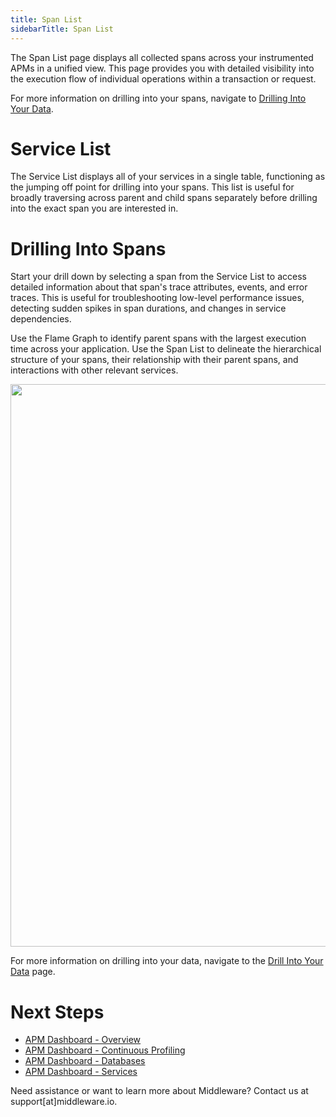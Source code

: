 ```yaml
---
title: Span List
sidebarTitle: Span List
---
```


The Span List page displays all collected spans across your instrumented APMs in a unified view. This page provides you with detailed visibility into the execution flow of individual operations within a transaction or request.

<Note> For more information on drilling into your spans, navigate to [Drilling Into Your Data](). </Note>

# Service List

The Service List displays all of your services in a single table, functioning as the jumping off point for drilling into your spans. This list is useful for broadly traversing across parent and child spans separately before drilling into the exact span you are interested in.

# Drilling Into Spans

Start your drill down by selecting a span from the Service List to access detailed information about that span's trace attributes, events, and error traces. This is useful for troubleshooting low-level performance issues, detecting sudden spikes in span durations, and changes in service dependencies.

Use the Flame Graph to identify parent spans with the largest execution time across your application. Use the Span List to delineate the hierarchical structure of your spans, their relationship with their parent spans, and interactions with other relevant services.

<img src="https://media.giphy.com/media/v1.Y2lkPTc5MGI3NjExOGIzeWkxYWJjeXExejBxNHM4eW1yZjIyNHhhYXlsc3l5cG5sbGRnbyZlcD12MV9pbnRlcm5hbF9naWZfYnlfaWQmY3Q9Zw/RiNVTxzTL6tqRM0PW8/giphy.gif" width="900" height="900" />

<Note> For more information on drilling into your data, navigate to the [Drill Into Your Data]() page. </Note>
# Next Steps

- [APM Dashboard - Overview]()
- [APM Dashboard - Continuous Profiling]()
- [APM Dashboard - Databases]()
- [APM Dashboard - Services]() 

<Note> Need assistance or want to learn more about Middleware? Contact us at support[at]middleware.io. </Note>
